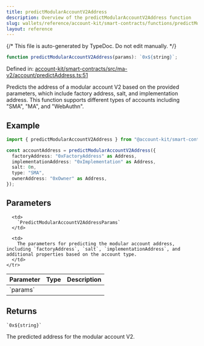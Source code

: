 ```yaml
---
title: predictModularAccountV2Address
description: Overview of the predictModularAccountV2Address function
slug: wallets/reference/account-kit/smart-contracts/functions/predictModularAccountV2Address
layout: reference
---
```


{/* This file is auto-generated by TypeDoc. Do not edit manually. */}

```ts
function predictModularAccountV2Address(params): `0x${string}`;
```

Defined in: [account-kit/smart-contracts/src/ma-v2/account/predictAddress.ts:51](https://github.com/alchemyplatform/aa-sdk/blob/0cc60e9f694c242d91befdaa2f26cdec3ee389c5/account-kit/smart-contracts/src/ma-v2/account/predictAddress.ts#L51)

Predicts the address of a modular account V2 based on the provided parameters, which include factory address, salt, and implementation address. This function supports different types of accounts including "SMA", "MA", and "WebAuthn".

## Example

```ts
import { predictModularAccountV2Address } from "@account-kit/smart-contracts";

const accountAddress = predictModularAccountV2Address({
  factoryAddress: "0xFactoryAddress" as Address,
  implementationAddress: "0xImplementation" as Address,
  salt: 0n,
  type: "SMA",
  ownerAddress: "0xOwner" as Address,
});
```

## Parameters

<table>
  <thead>
    <tr>
      <th align="left">Parameter</th>
      <th align="left">Type</th>
      <th align="left">Description</th>
    </tr>
  </thead>

  <tbody>
    <tr>
      <td>
        `params`
      </td>

      <td>
        `PredictModularAccountV2AddressParams`
      </td>

      <td>
        The parameters for predicting the modular account address, including `factoryAddress`, `salt`, `implementationAddress`, and additional properties based on the account type.
      </td>
    </tr>

  </tbody>
</table>

## Returns

`` `0x${string}` ``

The predicted address for the modular account V2.
